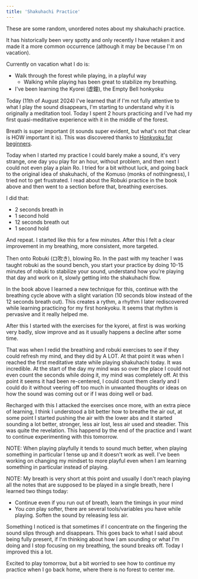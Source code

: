 ```yaml
---
title: 'Shakuhachi Practice'
---
```




These are some random, unordered notes about my shakuhachi practice.

It has historically been very spotty and only recently I have retaken it and made it
a more common occurrence (although it may be because I'm on vacation).

Currently on vacation what I do is:
* Walk through the forest while playing, in a playful way
  * Walking while playing has been great to stabilize my breathing.
* I've been learning the Kyorei (虚鐘), the Empty Bell honkyoku

Today (11th of August 2024) I've learned that if I'm not fully attentive to what I play
the sound disappears, I'm starting to understand why it is originally a meditation
tool. Today I spent 2 hours practicing and I've had my first quasi-meditative experience
with it in the middle of the forest.

Breath is super important (it sounds super evident, but what's not that clear is HOW
important it is).
This was discovered thanks to [Honkyoku for beginners](https://hijirishakuhachi.com/2020/10/28/honkyoku-for-beginners/).

Today when I started my practice I could barely make a sound, it's very strange, one day you
play for an hour, without problem, and then next I could not even play a plain Ro. I tried
for a bit without luck, and going back to the original idea of shakuhachi, of the Komuso
(monks of nothingness), I tried not to get frustrated. I read about the Robuki practice in
the book above and then went to a section before that, breathing exercises.

I did that:

* 2 seconds breath in
* 1 second hold
* 12 seconds breath out
* 1 second hold

And repeat. I started like this for a few minutes. After this I felt a clear improvement
in my breathing, more consistent, more targeted.

Then onto Robuki (ロ吹き), blowing Ro. In the past with my teacher I was taught robuki as
the sound bench, you start your practice by doing 10-15 minutes of robuki to stabilize your
sound, understand how you're playing that day and work on it, slowly getting into the
shakuhachi flow.

In the book above I learned a new technique for this, continue with the breathing cycle
above with a slight variation (10 seconds blow instead of the 12 seconds breath out).
This creates a rythm, a rhythm I later rediscovered while learning practicing for my first
honkyoku. It seems that rhythm is pervasive and it really helped me.

After this I started with the exercises for the kyorei, at first is was working very badly,
slow improve and as it usually happens a decline after some time.

That was when I redid the breathing and robuki exercises to see if they could refresh my mind,
and they did by A LOT. At that point it was when I reached the first meditative state while
playing shakuhachi today. It was incredible. At the start of the day my mind was so over the
place I could not even count the seconds while doing it, my mind was completely off. At this point
it seems it had been re-centered, I could count them clearly and I could do it without veering
off too much in unwanted thoughts or ideas on how the sound was coming out or if I was doing well
or bad.

Recharged with this I attacked the exercises once more, with an extra piece of learning, I think
I understood a bit better how to breathe the air out, at some point I started pushing the air with
the lower abs and it started sounding a lot better, stronger, less air lost, less air used and
steadier. This was quite the revelation. This happend by the end of the practice and I want to
continue experimenting with this tomorrow.

NOTE: When playing playfully it tends to sound much better, when playing something in particular
I tense up and it doesn't work as well. I've been working on changing my mindset to more
playful even when I am learning something in particular instead of playing.

NOTE: My breath is very short at this point and usually I don't reach playing all the notes that
are supposed to be played in a single breath, here I learned two things today:
* Continue even if you run out of breath, learn the timings in your mind
* You *can* play softer, there are several tools/variables you have while playing. Soften the sound
  by releasing less air.

Something I noticed is that sometimes if I concentrate on the fingering the sound slips through and disappears.
This goes back to what I said about being fully present, if I'm thinking about how I am sounding or
what I'm doing and I stop focusing on my breathing, the sound breaks off. Today I improved this a lot.

Excited to play tomorrow, but a bit worried to see how to continue my practice when I go back home,
where there is no forest to center me.
